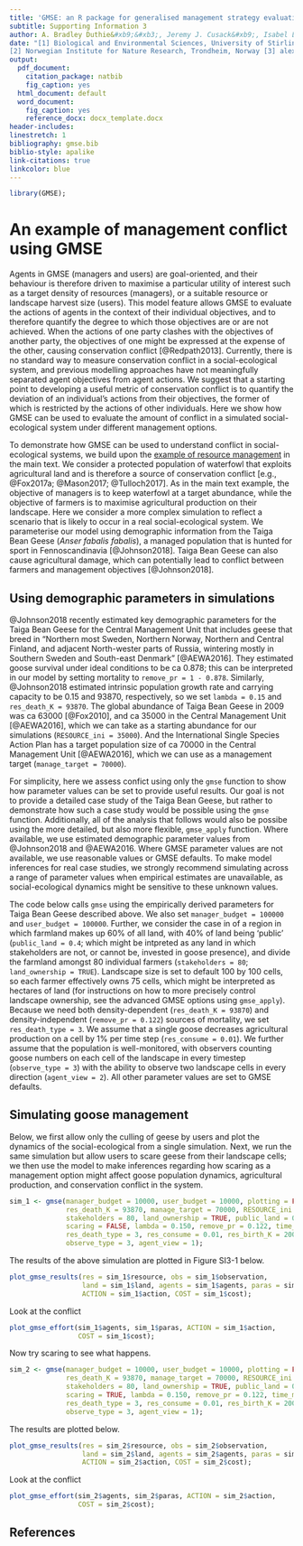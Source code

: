 ```yaml
---
title: 'GMSE: an R package for generalised management strategy evaluation'
subtitle: Supporting Information 3
author: A. Bradley Duthie&#xb9;&#xb3;, Jeremy J. Cusack&#xb9;, Isabel L. Jones&#xb9;, Erlend B. Nilsen&#xb2;, Roc&#0237;o A. Pozo&#xb9;, O. Sarobidy Rakotonarivo&#xb9;, Bram Van Moorter&#xb2;, and Nils Bunnefeld&#xb9;
date: "[1] Biological and Environmental Sciences, University of Stirling, Stirling, UK
[2] Norwegian Institute for Nature Research, Trondheim, Norway [3] alexander.duthie@stir.ac.uk"
output:
  pdf_document:
    citation_package: natbib
    fig_caption: yes
  html_document: default
  word_document:
    fig_caption: yes
    reference_docx: docx_template.docx
header-includes:
linestretch: 1
bibliography: gmse.bib
biblio-style: apalike
link-citations: true
linkcolor: blue
---
```


```r
library(GMSE);
```

An example of management conflict using GMSE
================================================================================

Agents in GMSE (managers and users) are goal-oriented, and their behaviour is therefore driven to maximise a particular utility of interest such as a target density of resources (managers), or a suitable resource or landscape harvest size (users). This model feature allows GMSE to evaluate the actions of agents in the context of their individual objectives, and to therefore quantify the degree to which those objectives are or are not achieved. When the actions of one party clashes with the objectives of another party, the objectives of one might be expressed at the expense of the other, causing conservation conflict [@Redpath2013]. Currently, there is no standard way to measure conservation conflict in a social-ecological system, and previous modelling approaches have not meaningfully separated agent objectives from agent actions. We suggest that a starting point to developing a useful metric of conservation conflict is to quantify the deviation of an individual's actions from their objectives, the former of which is restricted by the actions of other individuals. Here we show how GMSE can be used to evaluate the amount of conflict in a simulated social-ecological system under different management options.

To demonstrate how GMSE can be used to understand conflict in social-ecological systems, we build upon the [example of resource management](https://www.biorxiv.org/content/biorxiv/early/2017/11/17/221432.full.pdf#page=5) in the main text. We consider a protected population of waterfowl that exploits agricultural land and is therefore a source of conservation conflict [e.g., @Fox2017a; @Mason2017; @Tulloch2017]. As in the main text example, the objective of managers is to keep waterfowl at a target abundance, while the objective of farmers is to maximise agricultural production on their landscape. Here we consider a more complex simulation to reflect a scenario that is likely to occur in a real social-ecological system. We parameterise our model using demographic information from the Taiga Bean Geese (*Anser fabalis fabalis*), a managed population that is hunted for sport in Fennoscandinavia [@Johnson2018]. Taiga Bean Geese can also cause agricultural damage, which can potentially lead to conflict between farmers and management objectives [@Johnson2018].

Using demographic parameters in simulations
--------------------------------------------------------------------------------

@Johnson2018 recently estimated key demographic parameters for the Taiga Bean Geese for the Central Management Unit that includes geese that breed in "Northern most Sweden, Northern Norway, Northern and Central Finland, and adjacent North-wester parts of Russia, wintering mostly in Southern Sweden and South-east Denmark" [@AEWA2016]. They estimated goose survival under ideal conditions to be ca 0.878; this can be interpreted in our model by setting mortality to `remove_pr = 1 - 0.878`. Similarly, @Johnson2018 estimated intrinsic population growth rate and carrying capacity to be 0.15 and 93870, respectively, so we set `lambda = 0.15` and `res_death_K = 93870`. The global abundance of Taiga Bean Geese in 2009 was ca 63000 [@Fox2010], and ca 35000 in the Central Management Unit [@AEWA2016], which we can take as a starting abundance for our simulations (`RESOURCE_ini = 35000`). And the International Single Species Action Plan has a target population size of ca 70000 in the Central Management Unit [@AEWA2016], which we can use as a management target (`manage_target = 70000`).

For simplicity, here we assess confict using only the `gmse` function to show how parameter values can be set to provide useful results. Our goal is not to provide a detailed case study of the Taiga Bean Geese, but rather to demonstrate how such a case study would be possible using the `gmse` function. Additionally, all of the analysis that follows would also be possibe using the more detailed, but also more flexible, `gmse_apply` function. Where available, we use estimated demographic parameter values from @Johnson2018 and @AEWA2016. Where GMSE parameter values are not available, we use reasonable values or GMSE defaults. To make model inferences for real case studies, we strongly recommend simulating across a range of parameter values when empirical estimates are unavailable, as social-ecological dynamics might be sensitive to these unknown values.

The code below calls `gmse` using the empirically derived parameters for Taiga Bean Geese described above. We also set `manager_budget = 100000` and `user_budget = 100000`. Further, we consider the case in of a region in which farmland makes up 60% of all land, with 40% of land being 'public' (`public_land = 0.4`; which might be intpreted as any land in which stakeholders are not, or cannot be, invested in goose presence), and divide the farmland amongst 80 individual farmers (`stakeholders = 80`; `land_ownership = TRUE`). Landscape size is set to default 100 by 100 cells, so each farmer effectively owns 75 cells, which might be interpreted as hectares of land (for instructions on how to more precisely control landscape ownership, see the advanced GMSE options using `gmse_apply`). Because we need both density-dependent (`res_death_K = 93870`) and density-independent (`remove_pr = 0.122`) sources of mortality, we set `res_death_type = 3`. We assume that a single goose decreases agricultural production on a cell by 1% per time step (`res_consume = 0.01`). We further assume that the population is well-monitored, with observers counting goose numbers on each cell of the landscape in every timestep (`observe_type = 3`) with the ability to observe two landscape cells in every direction (`agent_view = 2`). All other parameter values are set to GMSE defaults. 

Simulating goose management
--------------------------------------------------------------------------------

Below, we first allow only the culling of geese by users and plot the dynamics of the social-ecological from a single simulation. Next, we run the same simulation but allow users to scare geese from their landscape cells; we then use the model to make inferences regarding how scaring as a management option might affect goose population dynamics, agricultural production, and conservation conflict in the system.

```r
sim_1 <- gmse(manager_budget = 10000, user_budget = 10000, plotting = FALSE, 
              res_death_K = 93870, manage_target = 70000, RESOURCE_ini = 35000, 
              stakeholders = 80, land_ownership = TRUE, public_land = 0.4, 
              scaring = FALSE, lambda = 0.150, remove_pr = 0.122, time_max = 20, 
              res_death_type = 3, res_consume = 0.01, res_birth_K = 200000, 
              observe_type = 3, agent_view = 1);
```

The results of the above simulation are plotted in Figure SI3-1 below. 

```r
plot_gmse_results(res = sim_1$resource, obs = sim_1$observation, 
                  land = sim_1$land, agents = sim_1$agents, paras = sim_1$paras, 
                  ACTION = sim_1$action, COST = sim_1$cost);
```

Look at the conflict

```r
plot_gmse_effort(sim_1$agents, sim_1$paras, ACTION = sim_1$action, 
                 COST = sim_1$cost);
```

Now try scaring to see what happens.

```r
sim_2 <- gmse(manager_budget = 10000, user_budget = 10000, plotting = FALSE, 
              res_death_K = 93870, manage_target = 70000, RESOURCE_ini = 35000, 
              stakeholders = 80, land_ownership = TRUE, public_land = 0.4, 
              scaring = TRUE, lambda = 0.150, remove_pr = 0.122, time_max = 20, 
              res_death_type = 3, res_consume = 0.01, res_birth_K = 200000, 
              observe_type = 3, agent_view = 1);
```

The results are plotted below.

```r
plot_gmse_results(res = sim_2$resource, obs = sim_2$observation, 
                  land = sim_2$land, agents = sim_2$agents, paras = sim_2$paras,
                  ACTION = sim_2$action, COST = sim_2$cost);
```

Look at the conflict

```r
plot_gmse_effort(sim_2$agents, sim_2$paras, ACTION = sim_2$action, 
                 COST = sim_2$cost);
```


References
--------------------------------------------------------------------------------


